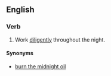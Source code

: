 ==English==

===Verb===
{{en-verb|inf=[[pull]] [[an]] [[all-nighter]]|pulls an all-nighter|pulling an all-nighter|pulled an all-nighter}}

# {{informal}} Work [[diligently]] throughout the night.

====Synonyms====
* [[burn the midnight oil]]